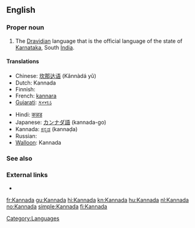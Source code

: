 {{also|kannada}}
==English==

===Proper noun===
{{wikipedia}}
{{en-proper noun}}

# The [[Dravidian]] language that is the official language of the state of [[Karnataka]], South [[India]].

====Translations====
{{trans-top|language}}
* Chinese: [[坎那达语]] (Kǎnnàdá yǔ)
* Dutch: Kannada
* Finnish: {{t+|fi|kannada}}
* French: [[kannara]] {{m}}
* [[Gujarati]]: [[કન્નડ]]
{{trans-mid}}
* Hindi: [[कन्नड]]
* Japanese: [[カンナダ語]] (kannada-go)
* Kannada: [[ಕನ್ನಡ]] (kannaḍa)
* Russian: {{t|ru|каннада|tr=kánnada|f}}
* [[Walloon]]: Kannada
{{trans-bottom}}

===See also===
{{interwiktionary|code=kn}}

===External links===
* {{ISO 639|link=Ethnologue|1code=kn|code=kan}}

[[Category:Languages]]

[[fr:Kannada]]
[[gu:Kannada]]
[[hi:Kannada]]
[[kn:Kannada]]
[[hu:Kannada]]
[[nl:Kannada]]
[[no:Kannada]]
[[simple:Kannada]]
[[fi:Kannada]]